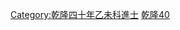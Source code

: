 {{Navbox
|name = 乾隆四十年乙未科殿試金榜
|title = 乾隆四十年（[[1775年]]）乙未科殿試金榜
|titlestyle = background-color: #FFD700;
|image =
|style = width: 100%; text-align: center; 
|groupstyle = text-align: center; background-color:#FFD700;
|liststyle = text-align: center;
|state = {{{state<includeonly>|collapsed</includeonly>}}}
|group1 = 第一甲<br />賜[[進士]]及第<br />共3名
|list1 = '''[[吳錫齡]]''' - '''[[汪鏞|汪　鏞]]''' - '''[[沈清藻]]'''

|group2 = 第二甲<br />賜進士出身<br />共52名
|list2 = [[王春煦]] - [[戴心亨]] - [[翟槐|翟　槐]] - [[張慎和]] - [[嚴福|嚴　福]] - [[徐如澍]] - [[王念孫]] - [[曾廷橒]] - [[于鼎|-{于}-　鼎]] - [[吳紹澯]]<br>[[戴聯奎]] - [[陳崇本]] - [[顧宗泰]] - [[陳文樞]] - [[許烺|許　烺]] - [[林大宏]] - [[涂日煥|-{涂}-日煥]] - [[陳鳳𣻓|陳鳳{{僻字|𣻓|三點水旌}}]] - [[李廷敬]] - [[章宗瀛]]<br>[[梁上國|-{梁}-上國]] - [[何循|何　循]] - [[羅修源]] - [[金朱楣]] - [[戴均元]] - [[徐立綱]] - [[王晉 (乾隆進士)|王　晉]] - [[汪輝祖]] - [[吴锡麒|吳錫麒]] - [[方林|方　林]]<br>[[郟錦|郟　錦]] - [[惲燮|惲　燮]] - [[屠珂|屠　珂]] - [[毛鳳儀 (乾隆進士)|毛鳳儀]] - [[胡世塏]] - [[胡文銓]] - [[盧遂 (乾隆進士)|盧　遂]] - [[李象井]] - [[周瓊|周　瓊]] - [[胡榮 (乾隆進士)|胡　榮]]<br>[[曹錫齡]] - [[陳墉|陳　墉]] - [[黃嵩齡]] - [[周宗岐]] - [[繆琪|繆　琪]] - [[汪如藻]] - [[范來宗]] - [[陳觀國]] - [[丁兆隆]] - [[李蘧|李　蘧]]<br>[[蔡雄|蔡　雄]] - [[張敦培]]<span style="color: #FFFFFF;"> - －－－ - －－－ - －－－ - －－－ - －－－ - －－－ - －－－ - －－－</span>

|group3 = 第三甲<br />賜同進士出身<br />共103名
|list3 = [[張士凱 (乾隆進士)|張士凱]] - [[谷際岐]] - [[王允中 (乾隆進士)|王允中]] - [[姚天成]] - [[駱寬|駱　寬]] - [[蕭濂|蕭　濂]] - [[孫玉庭]] - [[饒慶捷]] - [[諸以謙]] - [[靖本誼]]<br>[[羅錦森]] - [[李培榮]] - [[石養源]] - [[邱桂山]] - [[徐秉文]] - [[楊昌霖]] - [[朱恆慶]] - [[蔣基|蔣　基]] - [[裴振|裴　振]] - [[五泰|五　泰]]<br>[[陳筆鋒]] - [[董熙|董　熙]] - [[時本榮]] - [[吳浩恆]] - [[吳大文]] - [[高學濂]] - [[汪元望]] - [[錢致純]] - [[黃燮 (乾隆進士)|黃　燮]] - [[周龍光 (乾隆進士)|周龍光]]<br>[[周世綮]] - [[德昌 (乾隆進士)|德　昌]] - [[彭于潞|彭-{于}-潞]] - [[范輅 (乾隆進士)|范　輅]] - [[周錫溥]] - [[沈丙|沈　丙]] - [[彭鈺|彭　鈺]] - [[劉起厚]] - [[魏春華]] - [[黃昌褆]]<br>[[劉天寵]] - [[宋世烈]] - [[戴震|戴　震]] - [[謝文濤]] - [[趙鈞彤]] - [[王元照]] - [[黃河清 (乾隆進士)|黃河清]] - [[張天爵]] - [[瑞保 (乾隆進士)|瑞　保]]-[[覺羅長麟]]<br>[[黃煒|黃　煒]] - [[令狐達]] - [[郝允哲]] - [[王雯 (清朝)|王　雯]] - [[徐志鼎]] - [[葛良杰]] - [[史藻|史　藻]] - [[蕭際運]] - [[江銘|江　銘]] - [[周萃元]]<br>[[徐定邦]] - [[孫瀚|孫　瀚]] - [[朱鴻緒 (乾隆進士)|朱鴻緒]] - [[程光琠]] - [[周志誾]] - [[王雲程 (乾隆進士)|王雲程]] - [[余心暢]] - [[宣聰|宣　聰]] - [[楊于果|楊-{于}-果]] - [[黃本麒]]<br>[[宋渭|宋　渭]] - [[俞昌言]] - [[鄧爲綱]] - [[俞甡|俞　甡]] - [[余名墍]] - [[區洪湘]] - [[吳桂|吳　桂]] - [[翁立準]] - [[孫圖南]] - [[程鵬摶]]<br>[[吳道萱]] - [[傅試萬]] - [[王夢桂]] - [[何思鈞]] - [[冀升三]] -[[歐陽士椿]]- [[王道隆 (乾隆進士)|王道隆]] - [[王綏猷]] - [[饒用|饒　用]] - [[丁僴|丁　僴]]<br>[[張玘 (乾隆進士)|張　玘]] - [[譚大經]] - [[申允恭]] - [[趙遵律]] - [[田碩|田　碩]] - [[邱世彥]] - [[王履謙 (乾隆進士)|王履謙]] - [[張統緒]] - [[張鏞 (乾隆進士)|張　鏞]] - [[謝士廷]]<br>[[唐燦|唐　燦]] - [[費振勳]] - [[鄧汝勤]]<span style="color: #F7F7F7;"> - －－－ - －－－ - －－－ - －－－ - －－－ - －－－ - －－－</span>

|belowstyle = text-align: center; background-color: #FFD700;
|below = '''前一科：[[Template:乾隆三十七年壬辰科殿試金榜|乾隆三十七年壬辰科]]　'''·'''　後一科：[[Template:乾隆四十三年戊戌科殿試金榜|乾隆四十三年戊戌科]]'''<br />'''同科進士：[[Template:乾隆四十年乙未科武殿試金榜|乾隆四十年乙未武科]]'''
}}[[Category:乾隆四十年乙未科進士]]<noinclude>

[[Category:乾隆四十年乙未科進士| ]]
[[Category:清朝進士模板|乾隆40]]
</noinclude>